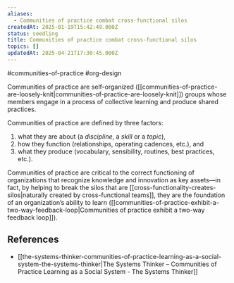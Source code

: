 ```yaml
---
aliases:
  - Communities of practice combat cross-functional silos
createdAt: 2025-01-19T15:42:49.000Z
status: seedling
title: Communities of practice combat cross-functional silos
topics: []
updatedAt: 2025-04-21T17:30:45.000Z
---
```

#communities-of-practice #org-design

Communities of practice are self-organized ([[communities-of-practice-are-loosely-knit|communities-of-practice-are-loosely-knit]]) groups whose members engage in a process of collective learning and produce shared practices.

Communities of practice are defined by three factors:

1. what they are about (a _discipline_, a _skill_ or a _topic_),
2. how they function (relationships, operating cadences, etc.), and
3. what they produce (vocabulary, sensibility, routines, best practices, etc.).

Communities of practice are critical to the correct functioning of organizations that recognize knowledge and innovation as key assets—in fact, by helping to break the silos that are [[cross-functionality-creates-silos|naturally created by cross-functional teams]], they are the foundation of an organization’s ability to learn ([[communities-of-practice-exhibit-a-two-way-feedback-loop|Communities of practice exhibit a two-way feedback loop]]).

## References

- [[the-systems-thinker-communities-of-practice-learning-as-a-social-system-the-systems-thinker|The Systems Thinker – Communities of Practice Learning as a Social System - The Systems Thinker]]
